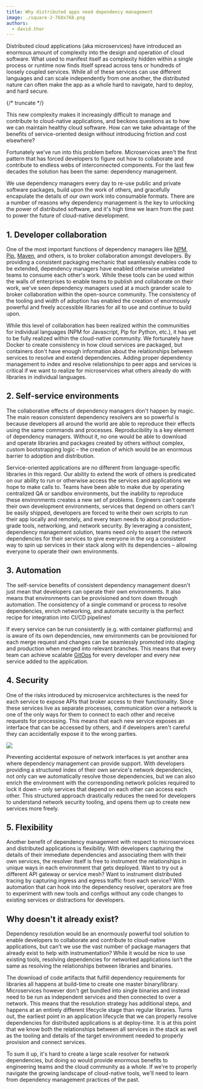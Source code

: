 ```yaml
---
title: Why distributed apps need dependency management
image: ./square-2-768x768.png
authors:
  - david.thor
---
```


Distributed cloud applications (aka microservices) have introduced an enormous amount of complexity
into the design and operation of cloud software. What used to manifest itself as complexity hidden
within a single process or runtime now finds itself spread across tens or hundreds of loosely
coupled services. While all of these services can use different languages and can scale
independently from one another, the distributed nature can often make the app as a whole hard to
navigate, hard to deploy, and hard secure.

{/* truncate */}

This new complexity makes it increasingly difficult to manage and contribute to cloud-native
applications, and beckons questions as to how we can maintain healthy cloud software. How can we
take advantage of the benefits of service-oriented design without introducing friction and cost
elsewhere?

Fortunately we've run into this problem before. Microservices aren't the first pattern that has
forced developers to figure out how to collaborate and contribute to endless webs of interconnected
components. For the last few decades the solution has been the same: dependency management.

We use dependency managers every day to re-use public and private software packages, build upon the
work of others, and gracefully encapulate the details of our own work into consumable formats. There
are a number of reasons why dependency management is the key to unlocking the power of distributed
software, and it's high time we learn from the past to power the future of cloud-native development.

## 1. Developer collaboration

One of the most important functions of dependency managers like [NPM](https://www.npmjs.com/),
[Pip](https://pip.pypa.io/), [Maven](https://maven.apache.org/what-is-maven.html), and others, is to
broker collaboration amongst developers. By providing a consistent packaging mechanic that
seamlessly enables code to be extended, dependency managers have enabled otherwise unrelated teams
to consume each other's work. While these tools can be used within the walls of enterprises to
enable teams to publish and collaborate on their work, we've seen dependency managers used at a much
grander scale to broker collaboration within the open-source community. The consistency of the
tooling and width of adoption has enabled the creation of enormously powerful and freely accessible
libraries for all to use and continue to build upon.

While this level of collaboration has been realized within the communities for individual languages
(NPM for Javascript, Pip for Python, etc.), it has yet to be fully realized within the cloud-native
community. We fortunately have Docker to create consistency in how cloud services are packaged, but
containers don't have enough information about the relationships between services to resolve and
extend dependencies. Adding proper dependency management to index and resolve relationships to peer
apps and services is critical if we want to realize for microservices what others already do with
libraries in individual languages.

## 2. Self-service environments

The collaborative effects of dependency managers don't happen by magic. The main reason consistent
dependency resolvers are so powerful is because developers all around the world are able to
reproduce their effects using the same commands and processes. Reproducibility is a key element of
dependency managers. Without it, no one would be able to download and operate libraries and packages
created by others without complex, custom bootstrapping logic – the creation of which would be an
enormous barrier to adoption and distribution.

Service-oriented applications are no different from language-specific libraries in this regard. Our
ability to extend the work of others is predicated on our ability to run or otherwise access the
services and applications we hope to make calls to. Teams have been able to make due by operating
centralized QA or sandbox environments, but the inability to reproduce these environments creates a
new set of problems. Engineers can't operate their own development environments, services that
depend on others can't be easily shipped, developers are forced to write their own scripts to run
their app locally and remotely, and every team needs to about production-grade tools, networking,
and network security. By leveraging a consistent, dependency management solution, teams need only to
assert the network dependencies for their services to give everyone in the org a consistent way to
spin up services in their stack along with its dependencies – allowing everyone to operate their own
environments.

## 3. Automation

The self-service benefits of consistent dependency management doesn't just mean that developers can
operate their own environments. It also means that environments can be provisioned and torn down
through automation. The consistency of a single command or process to resolve dependencies, enrich
networking, and automate security is the perfect recipe for integration into CI/CD pipelines!

If every service can be run consistently (e.g. with container platforms) and is aware of its own
dependencies, new environments can be provisioned for each merge request and changes can be
seamlessly promoted into staging and production when merged into relevant branches. This means that
every team can achieve scalable
[GitOps](https://thenewstack.io/what-is-gitops-and-why-it-might-be-the-next-big-thing-for-devops/)
for every developer and every new service added to the application.

## 4. Security

One of the risks introduced by microservice architectures is the need for each service to expose
APIs that broker access to their functionality. Since these services live as separate processes,
communication over a network is one of the only ways for them to connect to each other and receive
requests for processing. This means that each new service exposes an interface that can be accessed
by others, and if developers aren't careful they can accidentally expose it to the wrong parties.

![](./declare-data-breach.png)

Preventing accidental exposure of network interfaces is yet another area where dependency management
can provide support. With developers providing a structured index of their own service's network
dependencies, not only can we automatically resolve those dependencies, but we can also enrich the
environment with the corresponding network policies required to lock it down – only services that
depend on each other can access each other. This structured approach drastically reduces the need
for developers to understand network security tooling, and opens them up to create new services more
freely.

## 5. Flexibility

Another benefit of dependency management with respect to microservices and distributed applications
is flexibility. With developers capturing the details of their immediate dependencies and
associating them with their own services, the resolver itself is free to instrument the
relationships in unique ways in each environment that gets deployed. Want to try out a different API
gateway or service mesh? Want to instrument distributed tracing by capturing ingress and egress
traffic from each service? With automation that can hook into the dependency resolver, operators are
free to experiment with new tools and configs without any code changes to existing services or
distractions for developers.

## Why doesn't it already exist?

Dependency resolution would be an enormously powerful tool solution to enable developers to
collaborate and contribute to cloud-native applications, but can't we use the vast number of package
managers that already exist to help with instrumentation? While it would be nice to use existing
tools, resolving dependencies for networked applications isn't the same as resolving the
relationships between libraries and binaries.

The download of code artifacts that fulfill dependency requirements for libraries all happens at
build-time to create one master binary/library. Microservices however don't get bundled into single
binaries and instead need to be run as independent services and then connected to over a network.
This means that the resolution strategy has additional steps, and happens at an entirely different
lifecycle stage than regular libraries. Turns out, the earliest point in an application lifecycle
that we can properly resolve dependencies for distributed applications is at deploy-time. It is at
this point that we know both the relationships between all services in the stack as well as the
tooling and details of the target environment needed to properly provision and connect services.

To sum it up, it's hard to create a large scale resolver for network dependencies, but doing so
would provide enormous benefits to engineering teams and the cloud community as a whole. If we're to
properly navigate the growing landscape of cloud-native tools, we'll need to learn from dependency
management practices of the past.
